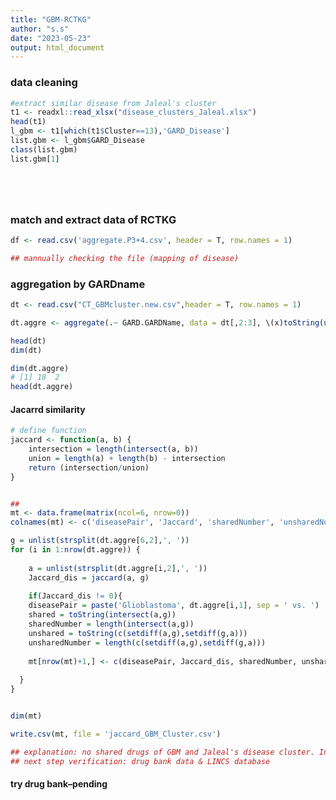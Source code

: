 ```yaml
---
title: "GBM-RCTKG"
author: "s.s"
date: "2023-05-23"
output: html_document
---
```


### data cleaning
```r
#extract similar disease from Jaleal's cluster
t1 <- readxl::read_xlsx("disease_clusters_Jaleal.xlsx")
head(t1)
l_gbm <- t1[which(t1$Cluster==13),'GARD_Disease']
list.gbm <- l_gbm$GARD_Disease
class(list.gbm)
list.gbm[1]






```
### match and extract data of RCTKG
```r


df <- read.csv('aggregate.P3+4.csv', header = T, row.names = 1)

## mannually checking the file (mapping of disease)
```

### aggregation by GARDname
```r
dt <- read.csv("CT_GBMcluster.new.csv",header = T, row.names = 1)

dt.aggre <- aggregate(.~ GARD.GARDName, data = dt[,2:3], \(x)toString(unique(na.omit(x))), na.action = identity)

head(dt)
dim(dt)

dim(dt.aggre)
# [1] 18  2
head(dt.aggre)
```

#### Jacarrd similarity 
```r
# define function
jaccard <- function(a, b) {
    intersection = length(intersect(a, b))
    union = length(a) + length(b) - intersection
    return (intersection/union)
}


##
mt <- data.frame(matrix(ncol=6, nrow=0))
colnames(mt) <- c('diseasePair', 'Jaccard', 'sharedNumber', 'unsharedNumber', 'shared', 'unshared')

g = unlist(strsplit(dt.aggre[6,2],', '))
for (i in 1:nrow(dt.aggre)) {
 
    a = unlist(strsplit(dt.aggre[i,2],', '))
    Jaccard_dis = jaccard(a, g)
    
    if(Jaccard_dis != 0){
    diseasePair = paste('Glioblastoma', dt.aggre[i,1], sep = ' vs. ')
    shared = toString(intersect(a,g))
    sharedNumber = length(intersect(a,g))
    unshared = toString(c(setdiff(a,g),setdiff(g,a)))
    unsharedNumber = length(c(setdiff(a,g),setdiff(g,a)))
      
    mt[nrow(mt)+1,] <- c(diseasePair, Jaccard_dis, sharedNumber, unsharedNumber, shared, unshared)   
      
  }
}


dim(mt)

write.csv(mt, file = 'jaccard_GBM_Cluster.csv')

## explanation: no shared drugs of GBM and Jaleal's disease cluster. Indicating potential and new research opportunity
## next step verification: drug bank data & LINCS database
```
#### try drug bank--pending


